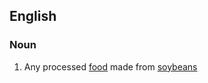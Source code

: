==English==

===Noun===
{{en-noun|~}}

# {{label|en|US}} Any processed [[food]] made from [[soybean]]s